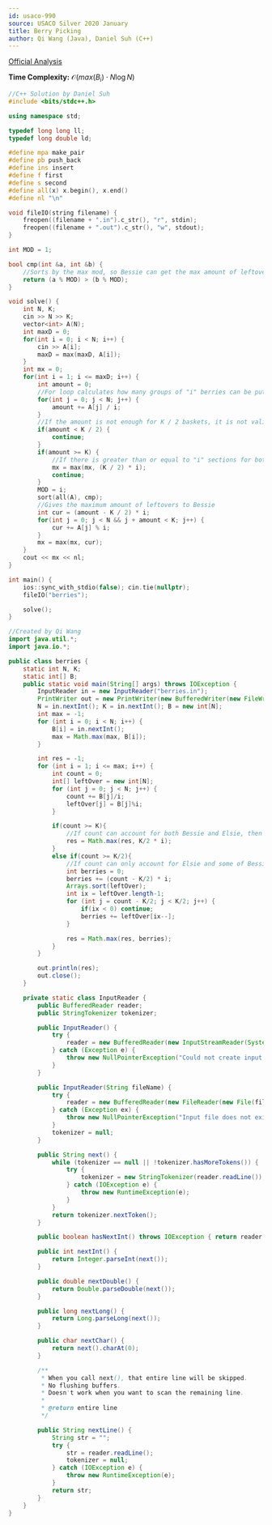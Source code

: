```yaml
---
id: usaco-990
source: USACO Silver 2020 January
title: Berry Picking
author: Qi Wang (Java), Daniel Suh (C++)
---
```


[Official Analysis](http://www.usaco.org/current/data/sol_berries_silver_jan20.html)

**Time Complexity:** $\mathcal{O}(max(B_i) \cdot N\log N)$

<LanguageSection>
<CPPSection>

```cpp
//C++ Solution by Daniel Suh
#include <bits/stdc++.h>

using namespace std;

typedef long long ll;
typedef long double ld;

#define mpa make_pair
#define pb push_back
#define ins insert
#define f first
#define s second
#define all(x) x.begin(), x.end()
#define nl "\n"

void fileIO(string filename) {
	freopen((filename + ".in").c_str(), "r", stdin);
	freopen((filename + ".out").c_str(), "w", stdout);
}

int MOD = 1;

bool cmp(int &a, int &b) {
	//Sorts by the max mod, so Bessie can get the max amount of leftovers
	return (a % MOD) > (b % MOD);
}

void solve() {
	int N, K;
	cin >> N >> K;
	vector<int> A(N);
	int maxD = 0;
	for(int i = 0; i < N; i++) {
		cin >> A[i];
		maxD = max(maxD, A[i]);
	}
	int mx = 0;
	for(int i = 1; i <= maxD; i++) {
		int amount = 0;
		//For loop calculates how many groups of "i" berries can be put into a basket
		for(int j = 0; j < N; j++) {
			amount += A[j] / i;
		}
		//If the amount is not enough for K / 2 baskets, it is not valid
		if(amount < K / 2) {
			continue;
		}
		if(amount >= K) {
			//If there is greater than or equal to "i" sections for both Bessie and Ellie, then Bessie can collect (K / 2) * i berries
			mx = max(mx, (K / 2) * i);
			continue;
		}
		MOD = i;
		sort(all(A), cmp);
		//Gives the maximum amount of leftovers to Bessie
		int cur = (amount - K / 2) * i;
		for(int j = 0; j < N && j + amount < K; j++) {
			cur += A[j] % i;
		}
		mx = max(mx, cur);
	}
	cout << mx << nl;
}

int main() {
	ios::sync_with_stdio(false); cin.tie(nullptr);
	fileIO("berries");

	solve();
}
```

</CPPSection>
<JavaSection>

```java
//Created by Qi Wang
import java.util.*;
import java.io.*;

public class berries {
	static int N, K;
	static int[] B;
	public static void main(String[] args) throws IOException {
		InputReader in = new InputReader("berries.in");
		PrintWriter out = new PrintWriter(new BufferedWriter(new FileWriter("berries.out")));
		N = in.nextInt(); K = in.nextInt(); B = new int[N];
		int max = -1;
		for (int i = 0; i < N; i++) {
			B[i] = in.nextInt();
			max = Math.max(max, B[i]);
		}

		int res = -1;
		for (int i = 1; i <= max; i++) {
			int count = 0;
			int[] leftOver = new int[N];
			for (int j = 0; j < N; j++) {
				count += B[j]/i;
				leftOver[j] = B[j]%i;
			}

			if(count >= K){
				//If count can account for both Bessie and Elsie, then we can just allocate K/2 * i to Bessie
				res = Math.max(res, K/2 * i);
			}
			else if(count >= K/2){
				//If count can only account for Elsie and some of Bessie, then we can take from the leftovers.
				int berries = 0;
				berries += (count - K/2) * i;
				Arrays.sort(leftOver);
				int ix = leftOver.length-1;
				for (int j = count - K/2; j < K/2; j++) {
					if(ix < 0) continue;
					berries += leftOver[ix--];
				}

				res = Math.max(res, berries);
			}
		}

		out.println(res);
		out.close();
	}

	private static class InputReader {
		public BufferedReader reader;
		public StringTokenizer tokenizer;

		public InputReader() {
			try {
				reader = new BufferedReader(new InputStreamReader(System.in), 32768);
			} catch (Exception e) {
				throw new NullPointerException("Could not create input stream");
			}
		}

		public InputReader(String fileName) {
			try {
				reader = new BufferedReader(new FileReader(new File(fileName)), 32768);
			} catch (Exception ex) {
				throw new NullPointerException("Input file does not exist! Put it in the project folder.");
			}
			tokenizer = null;
		}

		public String next() {
			while (tokenizer == null || !tokenizer.hasMoreTokens()) {
				try {
					tokenizer = new StringTokenizer(reader.readLine());
				} catch (IOException e) {
					throw new RuntimeException(e);
				}
			}
			return tokenizer.nextToken();
		}

		public boolean hasNextInt() throws IOException { return reader.ready(); }

		public int nextInt() {
			return Integer.parseInt(next());
		}

		public double nextDouble() {
			return Double.parseDouble(next());
		}

		public long nextLong() {
			return Long.parseLong(next());
		}

		public char nextChar() {
			return next().charAt(0);
		}

		/**
		 * When you call next(), that entire line will be skipped.
		 * No flushing buffers.
		 * Doesn't work when you want to scan the remaining line.
		 *
		 * @return entire line
		 */

		public String nextLine() {
			String str = "";
			try {
				str = reader.readLine();
				tokenizer = null;
			} catch (IOException e) {
				throw new RuntimeException(e);
			}
			return str;
		}
	}
}
```

</JavaSection>
</LanguageSection>
